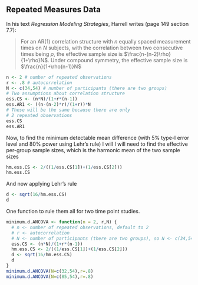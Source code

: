 ## Repeated Measures Data

In his text _Regression Modeling Strategies_, Harrell writes (page 149 section 7.7):

> For an AR(1) correlation structure with $n$ equally spaced measurement times on $N$ subjects, with the correlation between two consecutive times being $\rho$, the effective sample size is $\frac{n-(n-2)\rho}{1+\rho}N$. Under compound symmetry, the effective sample size is $\frac{n}{1+\rho(n-1)}N$

```r
n <- 2 # number of repeated observations
r <- .8 # autocorrelation
N <- c(34,54) # number of participants (there are two groups)
# Two assumptions about correlation structure
ess.CS <- (n*N)/(1+r*(n-1))
ess.AR1 <- ((n-(n-2)*r)/(1+r))*N
# These will be the same because there are only 
# 2 repeated observations
ess.CS
ess.AR1
```

Now, to find the minimum detectable mean difference (with 5% type-I error level and
80% power using Lehr's rule) I will I will need to find the effective per-group
sample sizes, which is the harmonic mean of the two sample sizes

```r
hm.ess.CS <- 2/((1/ess.CS[1])+(1/ess.CS[2]))
hm.ess.CS
```

And now applying Lehr's rule

```r
d <- sqrt(16/hm.ess.CS)
d
```

One function to rule them all for two time point studies.

```r
minimum.d.ANCOVA <- function(n = 2, r,N) {
  # n <- number of repeated observations, default to 2
  # r <- autocorrelation
  # N <- number of participants (there are two groups), so N <- c(34,54)
  ess.CS <- (n*N)/(1+r*(n-1))
  hm.ess.CS <- 2/((1/ess.CS[1])+(1/ess.CS[2]))
  d <- sqrt(16/hm.ess.CS)
  d
}
minimum.d.ANCOVA(N=c(32,54),r=.8)
minimum.d.ANCOVA(N=c(85,54),r=.8)
```

